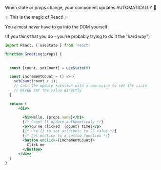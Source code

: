When state or props change, your component updates AUTOMATICALLY 🎉

✨ This is the magic of React! ✨

You almost _never_ have to go into the DOM yourself 

(If you think that you do - you're probably trying to do it the "hard way")


```jsx
import React, { useState } from 'react'

function Greeting(props) {
  
  
  const [count, setCount] = useState(0)

  const incrementCount = () => {
    setCount(count + 1);
    // Call the update fucntion with a new value to set the state.
    // NEVER set the value directly
  }

  return (
      <div>
      
        <h1>Hello, {props.name}</h1>
        {/* Count'll update authomaticaly */}
        <p>You've clicked  {count} times</p> 
        {/* Use {} to set attribute to JS value */}
        {/* Set onClick to a custom function */}
        <button onClick={incrementCount}>
          Click me
        </button>
      </div>
  )
}
```